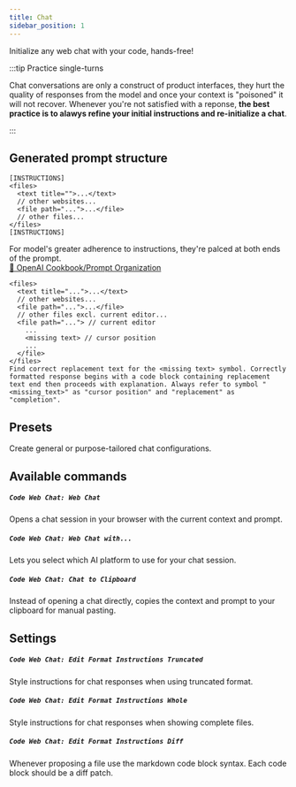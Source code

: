 ```yaml
---
title: Chat
sidebar_position: 1
---
```



Initialize any web chat with your code, hands-free!

:::tip Practice single-turns

Chat conversations are only a construct of product interfaces, they hurt the quality of responses from the model and once your context is "poisoned" it will not recover. Whenever you're not satisfied with a reponse, **the best practice is to alawys refine your initial instructions and re-initialize a chat**.

:::

## Generated prompt structure

<Tabs groupId="mode">
  <TabItem value="general" label="General">

```
[INSTRUCTIONS]
<files>
  <text title="">...</text>
  // other websites...
  <file path="...">...</file>
  // other files...
</files>
[INSTRUCTIONS]
```

For model's greater adherence to instructions, they're palced at both ends of the prompt.<br />
[🔗 OpenAI Cookbook/Prompt Organization](https://cookbook.openai.com/examples/gpt4-1_prompting_guide#prompt-organization)

  </TabItem>
  <TabItem value="code completions" label="Code Completions">

```
<files>
  <text title="...">...</text>
  // other websites...
  <file path="...">...</file>
  // other files excl. current editor...
  <file path="..."> // current editor
    ...
    <missing text> // cursor position
    ...
  </file>
</files>
Find correct replacement text for the <missing text> symbol. Correctly formatted response begins with a code block containing replacement text end then proceeds with explanation. Always refer to symbol "<missing_text>" as "cursor position" and "replacement" as "completion".
```

  </TabItem>
</Tabs>

## Presets

Create general or purpose-tailored chat configurations.

## Available commands

##### `Code Web Chat: Web Chat`

Opens a chat session in your browser with the current context and prompt.

##### `Code Web Chat: Web Chat with...`

Lets you select which AI platform to use for your chat session.

##### `Code Web Chat: Chat to Clipboard`

Instead of opening a chat directly, copies the context and prompt to your clipboard for manual pasting.

## Settings

##### `Code Web Chat: Edit Format Instructions Truncated`

Style instructions for chat responses when using truncated format.

##### `Code Web Chat: Edit Format Instructions Whole`

Style instructions for chat responses when showing complete files.

##### `Code Web Chat: Edit Format Instructions Diff`

Whenever proposing a file use the markdown code block syntax. Each code block should be a diff patch.
